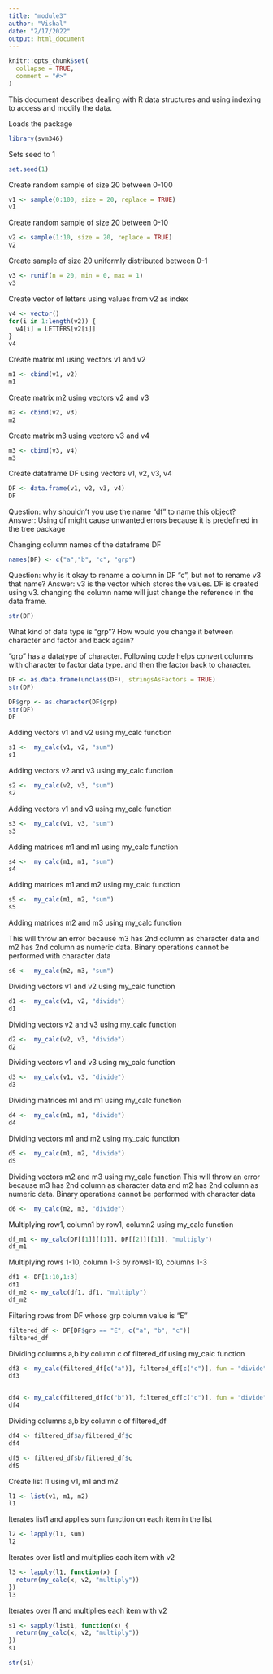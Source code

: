 ```yaml
---
title: "module3"
author: "Vishal"
date: "2/17/2022"
output: html_document
---
```


```r
knitr::opts_chunk$set(
  collapse = TRUE,
  comment = "#>"
)
```

This document describes dealing with R data structures and using indexing to access and modify the data.

Loads the package 
```r
library(svm346)
```

Sets seed to 1
```r
set.seed(1)
```

Create random sample of size 20 between 0-100 
```r
v1 <- sample(0:100, size = 20, replace = TRUE)
v1
```
Create random sample of size 20 between 0-10 

```r
v2 <- sample(1:10, size = 20, replace = TRUE)
v2
```
Create sample of size 20 uniformly distributed between 0-1

```r
v3 <- runif(n = 20, min = 0, max = 1)
v3
```
Create vector of letters using values from v2 as index

```r
v4 <- vector()
for(i in 1:length(v2)) {
  v4[i] = LETTERS[v2[i]]
}
v4
```

Create matrix m1 using vectors v1 and v2

```r
m1 <- cbind(v1, v2)
m1
```
Create matrix m2 using vectors v2 and v3

```r
m2 <- cbind(v2, v3)
m2
```

Create matrix m3 using vectore v3 and v4
```r
m3 <- cbind(v3, v4)
m3
```

Create dataframe DF using vectors v1, v2, v3, v4
```r
DF <- data.frame(v1, v2, v3, v4)
DF
```

Question: why shouldn’t you use the name “df” to name this object?
Answer: Using df might cause unwanted errors because it is predefined in the tree package

Changing column names of the dataframe DF
```r
names(DF) <- c("a","b", "c", "grp")
```

Question: why is it okay to rename a column in DF “c”, but not to rename v3 that name?
Answer: v3 is the vector which stores the values. DF is created using v3. changing the column name will just change the reference in the data frame.

```r
str(DF)
```

What kind of data type is “grp”? How would you change it between character and factor and back again?

"grp" has a datatype of character. Following code helps convert columns with character to factor data type. and then the factor back to character.

```r
DF <- as.data.frame(unclass(DF), stringsAsFactors = TRUE)
str(DF)

DF$grp <- as.character(DF$grp)
str(DF)
DF
```

Adding vectors v1 and v2 using my_calc function
```r
s1 <-  my_calc(v1, v2, "sum")
s1
```
Adding vectors v2 and v3 using my_calc function

```r
s2 <-  my_calc(v2, v3, "sum")
s2
```

Adding vectors v1 and v3 using my_calc function

```r
s3 <-  my_calc(v1, v3, "sum")
s3
```

Adding matrices m1 and m1 using my_calc function

```r
s4 <-  my_calc(m1, m1, "sum")
s4
```
Adding matrices m1 and m2 using my_calc function


```r
s5 <-  my_calc(m1, m2, "sum")
s5
```
Adding matrices m2 and m3 using my_calc function

This will throw an error because m3 has 2nd column as character data and m2 has 2nd column as numeric data. Binary operations cannot be performed with character data

```r
s6 <-  my_calc(m2, m3, "sum")
```

Dividing vectors v1 and v2 using my_calc function

```r
d1 <-  my_calc(v1, v2, "divide")
d1
```

Dividing vectors v2 and v3 using my_calc function

```r
d2 <-  my_calc(v2, v3, "divide")
d2
```

Dividing vectors v1 and v3 using my_calc function

```r
d3 <-  my_calc(v1, v3, "divide")
d3
```

Dividing matrices m1 and m1 using my_calc function

```r
d4 <-  my_calc(m1, m1, "divide")
d4
```

Dividing vectors m1 and m2 using my_calc function

```r
d5 <-  my_calc(m1, m2, "divide")
d5
```

Dividing vectors m2 and m3 using my_calc function
This will throw an error because m3 has 2nd column as character data and m2 has 2nd column as numeric data. Binary operations cannot be performed with character data


```r
d6 <-  my_calc(m2, m3, "divide")
```
Multiplying row1, column1 by row1, column2 using my_calc function

```r

df_m1 <- my_calc(DF[[1]][[1]], DF[[2]][[1]], "multiply")
df_m1
```
Multiplying rows 1-10, column 1-3 by rows1-10, columns 1-3

```r
df1 <- DF[1:10,1:3]
df1
df_m2 <- my_calc(df1, df1, "multiply")
df_m2

```
Filtering rows from DF whose grp column value is "E"

```r
filtered_df <- DF[DF$grp == "E", c("a", "b", "c")]
filtered_df

```

Dividing columns a,b by column c of filtered_df using my_calc function

```r
df3 <- my_calc(filtered_df[c("a")], filtered_df[c("c")], fun = "divide")
df3


df4 <- my_calc(filtered_df[c("b")], filtered_df[c("c")], fun = "divide")
df4
```

Dividing columns a,b by column c of filtered_df 

```r
df4 <- filtered_df$a/filtered_df$c
df4

df5 <- filtered_df$b/filtered_df$c
df5
```

Create list l1 using v1, m1 and m2
```r
l1 <- list(v1, m1, m2)
l1

```

Iterates list1 and applies sum function on each item in the list

```r
l2 <- lapply(l1, sum)
l2
```

Iterates over list1 and multiplies each item with v2

```r
l3 <- lapply(l1, function(x) {
  return(my_calc(x, v2, "multiply"))
})
l3

```

Iterates over l1 and multiplies each item with v2

```r
s1 <- sapply(list1, function(x) {
  return(my_calc(x, v2, "multiply"))
})
s1

str(s1)
```











